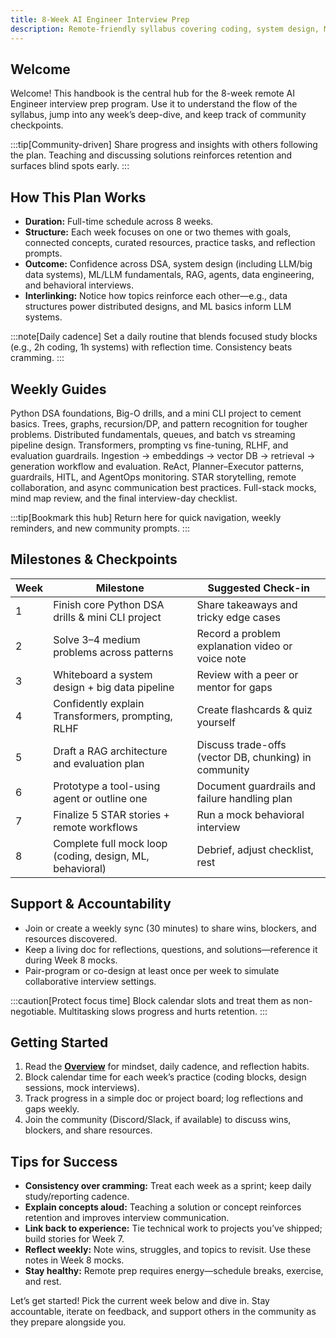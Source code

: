 ```yaml
---
title: 8-Week AI Engineer Interview Prep
description: Remote-friendly syllabus covering coding, system design, ML/LLMs, RAG, agents, data engineering, and behavioral prep.
---
```



## Welcome

Welcome! This handbook is the central hub for the 8-week remote AI Engineer interview prep program. Use it to understand the flow of the syllabus, jump into any week’s deep-dive, and keep track of community checkpoints.

:::tip[Community-driven]
Share progress and insights with others following the plan. Teaching and discussing solutions reinforces retention and surfaces blind spots early.
:::

## How This Plan Works

- **Duration:** Full-time schedule across 8 weeks.
- **Structure:** Each week focuses on one or two themes with goals, connected concepts, curated resources, practice tasks, and reflection prompts.
- **Outcome:** Confidence across DSA, system design (including LLM/big data systems), ML/LLM fundamentals, RAG, agents, data engineering, and behavioral interviews.
- **Interlinking:** Notice how topics reinforce each other—e.g., data structures power distributed designs, and ML basics inform LLM systems.

:::note[Daily cadence]
Set a daily routine that blends focused study blocks (e.g., 2h coding, 1h systems) with reflection time. Consistency beats cramming.
:::

## Weekly Guides

<CardGrid stagger>
  <Card title="Week 1 — Coding Fundamentals" icon="pencil" href="./guides/interview-prep/week-1">
    Python DSA foundations, Big-O drills, and a mini CLI project to cement basics.
  </Card>
  <Card title="Week 2 — Algorithms & Patterns" icon="puzzle" href="./guides/interview-prep/week-2">
    Trees, graphs, recursion/DP, and pattern recognition for tougher problems.
  </Card>
  <Card title="Week 3 — System Design & Big Data" icon="architecture" href="./guides/interview-prep/week-3">
    Distributed fundamentals, queues, and batch vs streaming pipeline design.
  </Card>
  <Card title="Week 4 — ML & LLM Fundamentals" icon="brain" href="./guides/interview-prep/week-4">
    Transformers, prompting vs fine-tuning, RLHF, and evaluation guardrails.
  </Card>
  <Card title="Week 5 — Retrieval-Augmented Generation" icon="search" href="./guides/interview-prep/week-5">
    Ingestion → embeddings → vector DB → retrieval → generation workflow and evaluation.
  </Card>
  <Card title="Week 6 — AI Agents & Orchestration" icon="flow" href="./guides/interview-prep/week-6">
    ReAct, Planner–Executor patterns, guardrails, HITL, and AgentOps monitoring.
  </Card>
  <Card title="Week 7 — Behavioral & Remote Skills" icon="people" href="./guides/interview-prep/week-7">
    STAR storytelling, remote collaboration, and async communication best practices.
  </Card>
  <Card title="Week 8 — Synthesis & Mocks" icon="check" href="./guides/interview-prep/week-8">
    Full-stack mocks, mind map review, and the final interview-day checklist.
  </Card>
</CardGrid>

:::tip[Bookmark this hub]
Return here for quick navigation, weekly reminders, and new community prompts.
:::

## Milestones & Checkpoints

| Week | Milestone | Suggested Check-in |
| --- | --- | --- |
| 1 | Finish core Python DSA drills & mini CLI project | Share takeaways and tricky edge cases |
| 2 | Solve 3–4 medium problems across patterns | Record a problem explanation video or voice note |
| 3 | Whiteboard a system design + big data pipeline | Review with a peer or mentor for gaps |
| 4 | Confidently explain Transformers, prompting, RLHF | Create flashcards & quiz yourself |
| 5 | Draft a RAG architecture and evaluation plan | Discuss trade-offs (vector DB, chunking) in community |
| 6 | Prototype a tool-using agent or outline one | Document guardrails and failure handling plan |
| 7 | Finalize 5 STAR stories + remote workflows | Run a mock behavioral interview |
| 8 | Complete full mock loop (coding, design, ML, behavioral) | Debrief, adjust checklist, rest |

## Support & Accountability

- Join or create a weekly sync (30 minutes) to share wins, blockers, and resources discovered.
- Keep a living doc for reflections, questions, and solutions—reference it during Week 8 mocks.
- Pair-program or co-design at least once per week to simulate collaborative interview settings.

:::caution[Protect focus time]
Block calendar slots and treat them as non-negotiable. Multitasking slows progress and hurts retention.
:::

## Getting Started

1. Read the **[Overview](./guides/interview-prep/overview)** for mindset, daily cadence, and reflection habits.
2. Block calendar time for each week’s practice (coding blocks, design sessions, mock interviews).
3. Track progress in a simple doc or project board; log reflections and gaps weekly.
4. Join the community (Discord/Slack, if available) to discuss wins, blockers, and share resources.

## Tips for Success

- **Consistency over cramming:** Treat each week as a sprint; keep daily study/reporting cadence.
- **Explain concepts aloud:** Teaching a solution or concept reinforces retention and improves interview communication.
- **Link back to experience:** Tie technical work to projects you’ve shipped; build stories for Week 7.
- **Reflect weekly:** Note wins, struggles, and topics to revisit. Use these notes in Week 8 mocks.
- **Stay healthy:** Remote prep requires energy—schedule breaks, exercise, and rest.

Let’s get started! Pick the current week below and dive in. Stay accountable, iterate on feedback, and support others in the community as they prepare alongside you.

